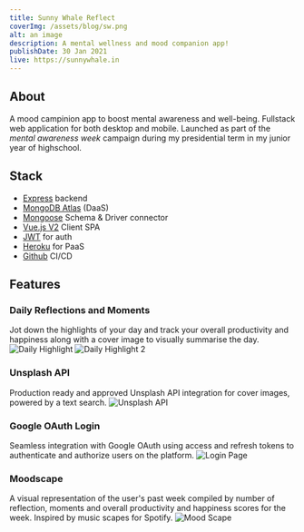 ```yaml
---
title: Sunny Whale Reflect
coverImg: /assets/blog/sw.png
alt: an image
description: A mental wellness and mood companion app!
publishDate: 30 Jan 2021
live: https://sunnywhale.in
---
```



<div class="not-prose">
  <ProjectLinks
    source={frontmatter.source}
    live={frontmatter.live}
  ></ProjectLinks>
</div>

## About

A mood campinion app to boost mental awareness and well-being. Fullstack web application for both desktop and mobile.
Launched as part of the _mental awareness week_ campaign during my presidential term in my junior year of highschool.

## Stack

- [Express](https://expressjs.com/) backend
- [MongoDB Atlas](https://cloud.mongodb.com/v2/5ea9386c468f9c5f315a6535#metrics/replicaSet/5ec2597012bfec1f1f998f60/explorer) (DaaS)
- [Mongoose](https://mongoosejs.com/) Schema & Driver connector
- [Vue.js V2](https://vuejs.org/) Client SPA
- [JWT](jwt.io) for auth
- [Heroku](https://dashboard.heroku.com/apps/carenikhil) for PaaS
- [Github](https://github.com/Sunny-Whale/reflect) CI/CD

## Features

### Daily Reflections and Moments

Jot down the highlights of your day and track your overall productivity and happiness along with a cover image
to visually summarise the day.
![Daily Highlight](/assets/blog/sw-1.png)
![Daily Highlight 2](/assets/blog/sw-2.png)

### Unsplash API

Production ready and approved Unsplash API integration for cover images, powered by a text search.
![Unsplash API](/assets/blog/sw-3.png)

### Google OAuth Login

Seamless integration with Google OAuth using access and refresh tokens to authenticate and authorize users on the platform.
![Login Page](/assets/blog/sw-4.png)

### Moodscape

A visual representation of the user's past week compiled by number of reflection, moments and overall productivity and happiness scores for the week. Inspired by music scapes for Spotify.
![Mood Scape](/assets/blog/sw-5.png)
